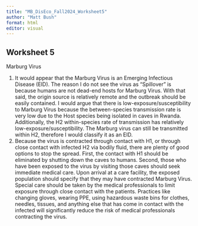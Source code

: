 ```yaml
---
title: "MB_DisEco_Fall2024_Worksheet5"
author: "Matt Bush"
format: html
editor: visual
---
```


## Worksheet 5

Marburg Virus

1.  It would appear that the Marburg Virus is an Emerging Infectious Disease (EID). The reason I do not see the virus as “Spillover” is because humans are not dead-end hosts for Marburg Virus. With that said, the origin source is relatively remote and the outbreak should be easily contained. I would argue that there is low-exposure/susceptibility to Marburg Virus because the between-species transmission rate is very low due to the Host species being isolated in caves in Rwanda. Additionally, the H2 within-species rate of transmission has relatively low-exposure/susceptibility. The Marburg virus can still be transmitted within H2, therefore I would classify it as an EID. 
2.  Because the virus is contracted through contact with H1, or through close contact with infected H2 via bodily fluid, there are plenty of good options to stop the spread. First, the contact with H1 should be eliminated by shutting down the caves to humans. Second, those who have been exposed to the virus by visiting those caves should seek immediate medical care. Upon arrival at a care facility, the exposed population should specify that they may have contracted Marburg Virus. Special care should be taken by the medical professionals to limit exposure through close contact with the patients. Practices like changing gloves, wearing PPE, using hazardous waste bins for clothes, needles, tissues, and anything else that has come in contact with the infected will significantly reduce the risk of medical professionals contracting the virus.
